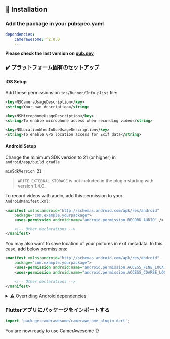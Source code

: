 ## 📖 Installation

### Add the package in your pubspec.yaml

```yaml
dependencies:
    camerawesome: ^2.0.0
    ...
```

**Please check the last version on [pub.dev](https://pub.dev/packages/camerawesome)**

### ✔️ プラットフォーム固有のセットアップ

#### iOS Setup

Add these permissions on `ios/Runner/Info.plist` file:

```xml
<key>NSCameraUsageDescription</key>
<string>Your own description</string>

<key>NSMicrophoneUsageDescription</key>
<string>To enable microphone access when recording video</string>

<key>NSLocationWhenInUseUsageDescription</key>
<string>To enable GPS location access for Exif data</string>
```

#### Android Setup

Change the minimum SDK version to 21 (or higher) in `android/app/build.gradle`

```
minSdkVersion 21
```


> `WRITE_EXTERNAL_STORAGE` is not included in the plugin starting with version 1.4.0.

To record videos with audio, add this permission to your `AndroidManifest.xml`:

```xml
<manifest xmlns:android="http://schemas.android.com/apk/res/android"
    package="com.example.yourpackage">
    <uses-permission android:name="android.permission.RECORD_AUDIO" />

    <!-- Other declarations -->
</manifest>
```

You may also want to save location of your pictures in exif metadata. In this case, add below permissions:

```xml
<manifest xmlns:android="http://schemas.android.com/apk/res/android"
    package="com.example.yourpackage">
    <uses-permission android:name="android.permission.ACCESS_FINE_LOCATION" />
    <uses-permission android:name="android.permission.ACCESS_COARSE_LOCATION" />

    <!-- Other declarations -->
</manifest>
```

<details>
<summary>⚠️ Overriding Android dependencies</summary>

Some of the dependencies used by CamerAwesome can be overriden if you have a conflict.
Change these variables to define which version you want to use:

```gradle
buildscript {
    ext.kotlin_version = '1.7.10'
    ext {
        // You can override these variables
        compileSdkVersion = 33
        minSdkVersion = 24 // 21 minimum
        playServicesLocationVersion = "20.0.0"
        exifInterfaceVersion = "1.3.4"
    }
    // ...
}
```

Only change these variables if you are sure of what you are doing.

For example, setting the Play Services Location version might help you when you have conflicts with other plugins.
The below line shows an example of these conflicts:

```
java.lang.IncompatibleClassChangeError: Found interface com.google.android.gms.location.ActivityRecognitionClient, but class was expected
```

</details>

### Flutterアプリにパッケージをインポートする

```dart
import 'package:camerawesome/camerawesome_plugin.dart';
```

You are now ready to use CamerAwesome 👌
